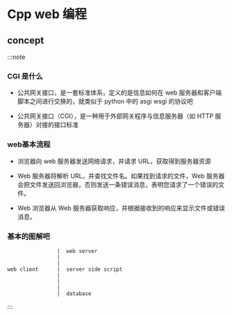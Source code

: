 # Cpp web 编程

## concept

:::note

### CGI 是什么

* 公共网关接口，是一套标准体系，定义的是信息如何在 web 服务器和客户端脚本之间进行交换的，就类似于 python 中的 asgi wsgi 的协议吧

* 公共网关接口（CGI），是一种用于外部网关程序与信息服务器（如 HTTP 服务器）对接的接口标准

### web基本流程

* 浏览器向 web 服务器发送网络请求，并请求 URL，获取得到服务器资源

* Web 服务器将解析 URL，并查找文件名。如果找到请求的文件，Web 服务器会把文件发送回浏览器，否则发送一条错误消息，表明您请求了一个错误的文件。

* Web 浏览器从 Web 服务器获取响应，并根据接收到的响应来显示文件或错误消息。

### 基本的图解吧

```
                |  web server
                |    
                |
web client      |  server side script
                |
                |
                |
                |  database    
```

:::